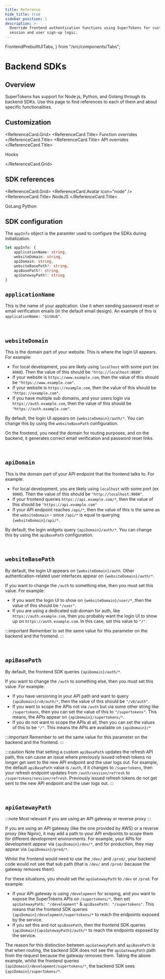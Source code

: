 ```yaml
---
title: Reference
hide_title: true
sidebar_position: 1
description: >-
  Override frontend authentication functions using SuperTokens for custom
  session and user sign-up logic.
---
```


  FrontendPrebuiltUITabs,
} from "/src/components/Tabs";

# Backend SDKs

## Overview

SuperTokens has support for Node.js, Python, and Golang through its backend SDKs.
Use this page to find references to each of them and about specific functionalities.

## Customization

<ReferenceCard.Grid>
  <ReferenceCard href="https://supertokens.com/docs/auth-react">
    <ReferenceCard.Title>
      Function overrides
    </ReferenceCard.Title>
  </ReferenceCard>
  <ReferenceCard href="https://supertokens.com/docs/auth-react">
    <ReferenceCard.Title>
      API overrides
    </ReferenceCard.Title>
  </ReferenceCard>

  <ReferenceCard href="https://supertokens.com/docs/auth-react">
    <ReferenceCard.Title>
      Hooks
    </ReferenceCard.Title>
  </ReferenceCard>


</ReferenceCard.Grid>



## SDK references

<ReferenceCard.Grid>
  <ReferenceCard href="https://supertokens.com/docs/nodejs">
    <ReferenceCard.Avatar icon="node" />
    <ReferenceCard.Title>
      NodeJS
    </ReferenceCard.Title>
  </ReferenceCard>

  <ReferenceCard href="https://supertokens.com/docs/golang">
    <ReferenceCard.Avatar icon="go" />
    <ReferenceCard.Title>
      GoLang
    </ReferenceCard.Title>
  </ReferenceCard>

  <ReferenceCard href="https://supertokens.com/docs/python">
    <ReferenceCard.Avatar icon="python" />
    <ReferenceCard.Title>
      Python
    </ReferenceCard.Title>
  </ReferenceCard>
</ReferenceCard.Grid>


## SDK configuration

The `appInfo` object is the paramter used to configure the SDKs during initialization.
```ts
let appInfo: {
    applicationName: string,
    websiteDomain: string,
    apiDomain: string,
    websiteBasePath?: string,  
    apiBasePath?: string,  
    apiGatewayPath?: string 
}
```

<Accordion px="4" pb="4">

## `applicationName` 

This is the name of your application.
Use it when sending password reset or email verification emails (in the default email design).
An example of this is `applicationName: "GitHub"`.

<br/>

## `websiteDomain` 

This is the domain part of your website.
This is where the login UI appears.
For example:
- For local development, you are likely using `localhost` with some port (ex `8080`). Then the value of this should be `"http://localhost:8080"`.
- If your website is `https://www.example.com`, then the value of this should be `"https://www.example.com"`.
- If your website is `https://example.com`, then the value of this should be `"https://example.com"`.
- If you have multiple sub domains, and your users login via `https://auth.example.com`, then the value of this should be `"https://auth.example.com"`.

By default, the login UI appears on `{websiteDomain}/auth/*`. You can change this by using the `websiteBasePath` configuration.

On the frontend, you need the domain for routing purposes, and on the backend, it generates correct email verification and password reset links.

<br/>

## `apiDomain` 

This is the domain part of your API endpoint that the frontend talks to. For example:
- For local development, you are likely using `localhost` with some port (ex `9000`). Then the value of this should be `"http://localhost:9000"`.
- If your frontend queries `https://api.example.com/*`, then the value of this should be `"https://api.example.com"`
- If your API endpoint reaches `/api/*`, then the value of this is the same as the `websiteDomain` - since `/api/*` is equal to querying `{websiteDomain}/api/*`.

By default, the login widgets query `{apiDomain}/auth/*`. You can change this by using the `apiBasePath` configuration.

<br/>

## `websiteBasePath` 

By default, the login UI appears on `{websiteDomain}/auth`. Other authentication-related user interfaces appear on `{websiteDomain}/auth/*`.

If you want to change the `/auth` to something else, then you must set this value. For example:
- If you want the login UI to show on `{websiteDomain}/user/*`, then the value of this should be `"/user"`.
- If you are using a dedicated sub domain for auth, like `https://auth.example.com`, then you probably want the login UI to show up on `https://auth.example.com`. In this case, set this value to `"/"`.

:::important
Remember to set the same value for this parameter on the backend and the frontend.
:::

<br/>


## `apiBasePath` 

By default, the frontend SDK queries `{apiDomain}/auth/*`.

If you want to change the `/auth` to something else, then you must set this value. For example:
- If you have versioning in your API path and want to query `{apiDomain}/v0/auth/*`, then the value of this should be `"/v0/auth"`.
- If you want to scope the APIs not via `/auth` but via some other string like `/supertokens`, then you can set the value of this to `"/supertokens"`. This means, the APIs appear on `{apiDomain}/supertokens/*`.
- If you do not want to scope the APIs at all, then you can set the values of this to be `"/"`. This means the APIs are available on `{apiDomain}/*`

:::important
Remember to set the same value for this parameter on the backend and the frontend.
:::

:::caution
Note that setting a custom `apiBasePath` updates the refresh API path, this can cause an issue where previously issued refresh tokens no longer get sent to the new API endpoint and the user logs out.
For example, the default `apiBasePath` value is `/auth`, if it changes to `/supertokens`, then your refresh endpoint updates from `/auth/session/refresh` to `/supertokens/session/refresh`.
Previously issued refresh tokens do not get sent to the new API endpoint and the user logs out.
:::


<br/>

## `apiGatewayPath` 

:::note
Most relevant if you are using an API gateway or reverse proxy
:::

If you are using an API gateway (like the one provided by AWS) or a reverse proxy (like Nginx), it may add a path to your API endpoints to scope them for different development environments.
For example, your APIs for development appear via `{apiDomain}/dev/*`, and for production, they may appear via `{apiDomain}/prod/*`.

Whilst the frontend would need to use the `/dev/` and `/prod/`, your backend code would not see that sub path (that is `/dev/` and `/prod/` because the gateway removes them). 

For these situations, you should set the `apiGatewayPath` to `/dev` or `/prod`. For example:
- If your API gateway is using `/development` for scoping, and you want to expose the SuperTokens APIs on `/supertokens/*`, then set `apiGatewayPath: "/development"` & `apiBasePath: "/supertokens"`.
This means that the frontend SDK queries `{apiDomain}/development/supertokens/*` to reach the endpoints exposed by the service.
- If you set this and not `apiBasePath`, then the frontend SDK queries `{apiDomain}{apiGatewayPath}/auth/*` to reach the endpoints exposed by the service.

The reason for this distinction between `apiGatewayPath` and `apiBasePath` is that when routing, the backend SDK does not see the `apiGatewayPath` path from the request because the gateway removes them.
Taking the above example, whilst the frontend queries `{apiDomain}/development/supertokens/*`, the backend SDK sees `{apiDomain}/supertokens/*`.

<br/>

</Accordion>

